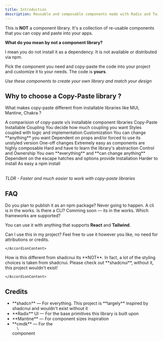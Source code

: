 ```yaml
---
title: Introduction
description: Reusable and composable components made with Radix and TailwindCSS
---
```


This is **NOT** a component library. It's a collection of re-usable components that you can copy and paste into your apps.

**What do you mean by not a component library?**

I mean you do not install it as a dependency. It is not available or distributed via npm.

Pick the component you need and copy-paste the code into your project and customize it to your needs. The code is **yours**.

_Use these components to create your own library and match your design_

## <HeaderLink href="#why">Why to choose a Copy-Paste library ?</HeaderLink>

What makes copy-paste different from installable libraries like MUI, Mantine, Chakra ?

<Table className="mt-4" id="why">
  <TableCaption>A comparision of copy-paste v/s installable component libraries</TableCaption>
  <TableHeader>
    <TableRow>
      <TableHead className="max-w-[125px]"></TableHead>
      <TableHead className="w-1/2">Copy-Paste</TableHead>
      <TableHead className="w-1/2">Installable</TableHead>
    </TableRow>
  </TableHeader>
  <TableBody>
    <TableRow>
      <TableCell>Coupling</TableCell>
      <TableCell>You decide how much coupling you want</TableCell>
      <TableCell>Styles coupled with logic and implementation</TableCell>
    </TableRow>
    <TableRow>
      <TableCell>Customization</TableCell>
      <TableCell>You can change **anything** you want</TableCell>
      <TableCell>Dependent on props and/or forced to use its unstyled version</TableCell>
    </TableRow>
    <TableRow>
      <TableCell>One-off changes</TableCell>
      <TableCell>Extremely easy as components are highly composable</TableCell>
      <TableCell>Hard and have to learn the library's abstraction</TableCell>
    </TableRow>
    <TableRow>
      <TableCell>Control and Ownership</TableCell>
      <TableCell>You own **everything** and **can change anything**</TableCell>
      <TableCell>Dependent on the escape hatches and options provide</TableCell>
    </TableRow>
    <TableRow>
      <TableCell>Installation</TableCell>
      <TableCell>Harder to install</TableCell>
      <TableCell>As easy a npm install </TableCell>
    </TableRow>
  </TableBody>
</Table>

_TLDR - Faster and much easier to work with copy-paste libraries_

## <HeaderLink href="#faq">FAQ</HeaderLink>

<Accordion id="faq" type="multiple" collapsible="true">
<AccordionItem value="faq-1">
  <AccordionTrigger>Do you plan to publish it as an npm package?</AccordionTrigger>
  <AccordionContent>Never going to happen. A cli is in the works.</AccordionContent>
</AccordionItem>
<AccordionItem value="faq-2">
  <AccordionTrigger>Is there a CLI?</AccordionTrigger>
  <AccordionContent>Comming soon — its in the works.</AccordionContent>
</AccordionItem>

<AccordionItem value="faq-3">
<AccordionTrigger>
Which frameworks are supported?
</AccordionTrigger>
<AccordionContent>

You can use it with anything that supports **React** and **Tailwind**.

</AccordionContent>
</AccordionItem>

<AccordionItem value="faq-4">
	<AccordionTrigger>
	Can I use this in my project?
	</AccordionTrigger>
	<AccordionContent>
Feel free to use it however you like, no need for attributions or credits.

    </AccordionContent>

</AccordionItem>
<AccordionItem value="faq-5">
	<AccordionTrigger>
	How is this different from shadcnui
	</AccordionTrigger>
	<AccordionContent>
Its **NOT**. In fact, a lot of the styling choices is taken from shadcnui. Please check out
<Link href="https://ui.shadcn.com/" target="_blank" rel="noreferrer">**shadcnui**</Link>, without it, this project wouldn't exist!

    </AccordionContent>

</AccordionItem>

</Accordion>

## <HeaderLink id="credits" href="#credits">Credits</HeaderLink>

- <Link href="https://ui.shadcn.com/" target="_blank" rel="noreferrer">
    **shadcn**
  </Link> — For everything. This project is **largely** inspired by shadcnui and wouldn't exist without it
- <Link href="https://radix-ui.com" target="_blank" rel="noreferrer">
    **Radix** UI
  </Link> — For the base primitives this library is built upon
- <Link href="https://mantine.dev/" target="_blank" rel="noreferrer">
    **Mantine**
  </Link> — For component sizes inspiration
- <Link href="https://cmdk.paco.me" target="_blank" rel="noreferrer">
    **cmdk**
  </Link> — For the <Code>
    \<Command />
  </Code> component
